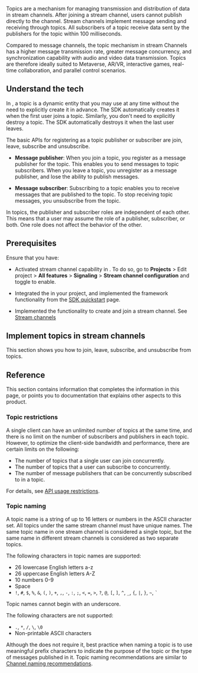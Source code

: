 

Topics are a mechanism for managing transmission and distribution of data in stream channels. After joining a stream channel, users cannot publish directly to the channel. Stream channels implement message sending and receiving through topics. All subscribers of a topic receive data sent by the publishers for the topic within 100 milliseconds.

Compared to message channels, the topic mechanism in stream Channels has a higher message transmission rate, greater message concurrency, and synchronization capability with audio and video data transmission. Topics are therefore ideally suited to Metaverse, AR/VR, interactive games, real-time collaboration, and parallel control scenarios.

## Understand the tech

In <Vg k="SIG"/>, a topic is a dynamic entity that you may use at any time without the need to explicitly create it in advance. The SDK automatically creates it when the first user joins a topic. Similarly, you don't need to explicitly destroy a topic. The SDK automatically destroys it when the last user leaves.

The basic APIs for registering as a topic publisher or subscriber are join, leave, subscribe and unsubscribe.

* **Message publisher**: When you join a topic, you register as a message publisher for the topic. This enables you to send messages to topic subscribers. When you leave a topic, you unregister as a message publisher, and lose the ability to publish messages.

* **Message subscriber**: Subscribing to a topic enables you to receive messages that are published to the topic. To stop receiving topic messages, you unsubscribe from the topic.

In topics, the publisher and subscriber roles are independent of each other. This means that a user may assume the role of a publisher, subscriber, or both. One role does not affect the behavior of the other.

## Prerequisites

Ensure that you have:

* Activated stream channel capability in <Link to="{{Global.AGORA_CONSOLE_URL}}"><Vg k="CONSOLE" /></Link>. To do so, go to **Projects** > Edit project > **All features** > **Signaling** > **Stream channel configuration** and toggle to enable.

* Integrated the <Vpd k="SDK" /> in your project, and implemented the framework functionality from the [SDK quickstart](../get-started/sdk-quickstart) page.

* Implemented the functionality to create and join a stream channel. See [Stream channels](../core-functionality/message-channel)

## Implement topics in stream channels

This section shows you how to join, leave, subscribe, and unsubscribe from topics.

<ProjectImplement />

## Reference

This section contains information that completes the information in this page, or points you to documentation that explains other aspects to this product.

### Topic restrictions

A single client can have an unlimited number of topics at the same time, and there is no limit on the number of subscribers and publishers in each topic. However, to optimize the client-side bandwidth and performance, there are certain limits on the following:

- The number of topics that a single user can join concurrently.
- The number of topics that a user can subscribe to concurrently.
- The number of message publishers that can be concurrently subscribed to in a topic.

For details, see [API usage restrictions](../reference/limitations).

### Topic naming

A topic name is a string of up to 16 letters or numbers in the ASCII character set. All topics under the same stream channel must have unique names. The same topic name in one stream channel is considered a single topic, but the same name in different stream channels is considered as two separate topics.

The following characters in topic names are supported:

- 26 lowercase English letters a-z
- 26 uppercase English letters A-Z
- 10 numbers 0-9
- Space
- `!`, `#`, `$`, `%`, `&`, `(`, `)`, `+`, `,`, `-`, `:`, `;`, `<`, `=`, `>`, `?`, `@`, `[`, `]`, `^`, `_`, `{`, `|`, `}`, `~`, `` ` ``

<Admonition type="caution" title="Important">
  Topic names cannot begin with an underscore.
</Admonition>

The following characters are not supported:

- `.`, `*`, `/`, `\`, `\0`
- Non-printable ASCII characters

Although the <Vg k="SDK" /> does not require it, best practice when naming a topic is to use meaningful prefix characters to indicate the purpose of the topic or the type of messages published in it. Topic naming recommendations are similar to [Channel naming recommendations](../best-practices/channel-naming).

<Reference />